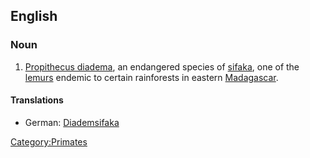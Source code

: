 {{wikipedia}}
==English==
===Noun===
{{en-noun|sg=diademed sifaka}}
# [[Propithecus diadema]], an endangered species of [[sifaka]], one of the [[lemur]]s endemic to certain rainforests in eastern [[Madagascar]].
====Translations====
*German: [[Diademsifaka]] {{m}}
[[Category:Primates]]